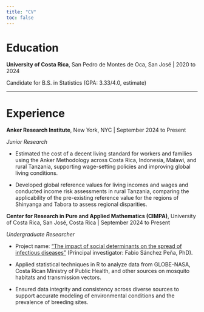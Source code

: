 ```yaml
---
title: "CV"
toc: false
---
```


# Education

**University of Costa Rica**, San Pedro de Montes de Oca, San José \| 2020 to 2024

Candidate for B.S. in Statistics (GPA: 3.33/4.0, estimate)

------------------------------------------------------------------------

# Experience

**Anker Research Institute**, New York, NYC \| September 2024 to Present

*Junior Research*

-   Estimated the cost of a decent living standard for workers and families using the Anker Methodology across Costa Rica, Indonesia, Malawi, and rural Tanzania, supporting wage-setting policies and improving global living conditions.

-   Developed global reference values for living incomes and wages and conducted income risk assessments in rural Tanzania, comparing the applicability of the pre-existing reference value for the regions of Shinyanga and Tabora to assess regional disparities.


**Center for Research in Pure and Applied Mathematics (CIMPA)**, University of Costa Rica, San José, Costa Rica	| September 2024 to Present 

*Undergraduate Researcher*

-   Project name: ["The impact of social determinants on the spread of infectious diseases"](https://vinv.ucr.ac.cr/sigpro/web/projects/C3190) (Principal investigator: Fabio Sánchez Peña, PhD). 

-   Applied statistical techniques in R to analyze data from GLOBE-NASA, Costa Rican Ministry of Public Health, and other sources on mosquito habitats and transmission vectors. 

-   Ensured data integrity and consistency across diverse sources to support accurate modeling of environmental conditions and the prevalence of breeding sites.

